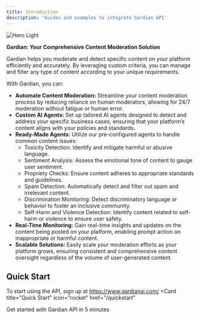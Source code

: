 ```yaml
---
title: Introduction
description: 'Guides and examples to integrate Gardian API'
---
```

<Frame>
<img
  className="block"
  src="/images/hero.png"
  alt="Hero Light"
/>
</Frame>

**Gardian: Your Comprehensive Content Moderation Solution**

Gardian helps you moderate and detect specific content on your platform efficiently and accurately. By leveraging custom criteria, you can manage and filter any type of content according to your unique requirements.

With Gardian, you can:

- **Automate Content Moderation:** Streamline your content moderation process by reducing reliance on human moderators, allowing for 24/7 moderation without fatigue or human error.
- **Custom AI Agents:** Set up tailored AI agents designed to detect and address your specific business cases, ensuring that your platform’s content aligns with your policies and standards.
- **Ready-Made Agents:** Utilize our pre-configured agents to handle common content issues:
  - Toxicity Detection: Identify and mitigate harmful or abusive language.
  - Sentiment Analysis: Assess the emotional tone of content to gauge user sentiment.
  - Propriety Checks: Ensure content adheres to appropriate standards and guidelines.
  - Spam Detection: Automatically detect and filter out spam and irrelevant content.
  - Discrimination Monitoring: Detect discriminatory language or behavior to foster an inclusive community.
  - Self-Harm and Violence Detection: Identify content related to self-harm or violence to ensure user safety.
- **Real-Time Monitoring:** Gain real-time insights and updates on the content being posted on your platform, enabling prompt action on inappropriate or harmful content.
- **Scalable Solutions:** Easily scale your moderation efforts as your platform grows, ensuring consistent and comprehensive content oversight regardless of the volume of user-generated content.


## Quick Start

To start using the API, sign up at https://www.gardianai.com/
<Card
  title="Quick Start"
  icon="rocket"
  href="/quickstart"
>
  Get started with Gardian API in 5 minutes
</Card>

